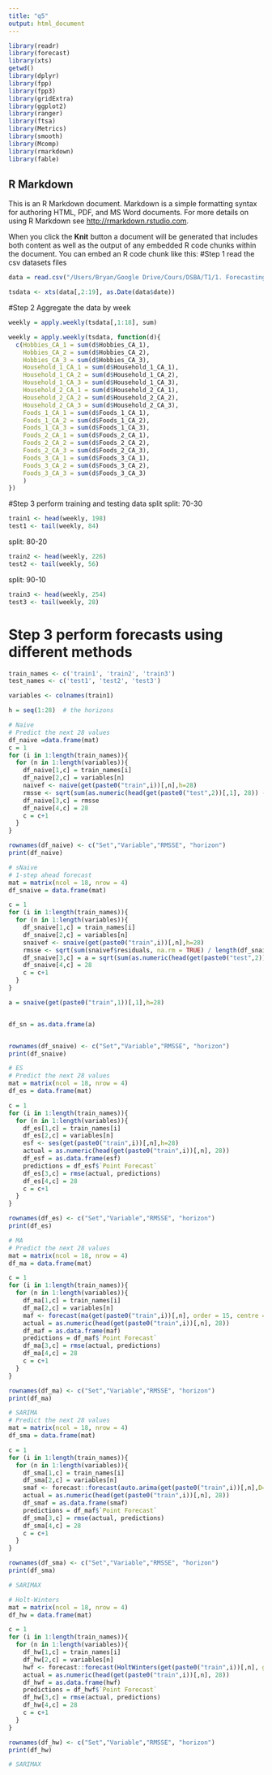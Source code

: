 ```yaml
---
title: "q5"
output: html_document
---
```


```r
library(readr)
library(forecast)
library(xts)
getwd()
library(dplyr)
library(fpp)
library(fpp3)
library(gridExtra)
library(ggplot2)
library(ranger)
library(ftsa)
library(Metrics)
library(smooth)
library(Mcomp)
library(rmarkdown)
library(fable)
```

## R Markdown

This is an R Markdown document. Markdown is a simple formatting syntax for authoring HTML, PDF, and MS Word documents. For more details on using R Markdown see <http://rmarkdown.rstudio.com>.

When you click the **Knit** button a document will be generated that includes both content as well as the output of any embedded R code chunks within the document. You can embed an R code chunk like this:
#Step 1 read the csv datasets files
```r
data = read.csv("/Users/Bryan/Google Drive/Cours/DSBA/T1/1. Forecasting & Predictive Analysis/6. Project/Projectdata.csv")

tsdata <- xts(data[,2:19], as.Date(data$date))
```

#Step 2 Aggregate the data by week
```r
weekly = apply.weekly(tsdata[,1:18], sum)

weekly = apply.weekly(tsdata, function(d){
  c(Hobbies_CA_1 = sum(d$Hobbies_CA_1),
    Hobbies_CA_2 = sum(d$Hobbies_CA_2),
    Hobbies_CA_3 = sum(d$Hobbies_CA_3),
    Household_1_CA_1 = sum(d$Household_1_CA_1),
    Household_1_CA_2 = sum(d$Household_1_CA_2),
    Household_1_CA_3 = sum(d$Household_1_CA_3),
    Household_2_CA_1 = sum(d$Household_2_CA_1),
    Household_2_CA_2 = sum(d$Household_2_CA_2),
    Household_2_CA_3 = sum(d$Household_2_CA_3),
    Foods_1_CA_1 = sum(d$Foods_1_CA_1),
    Foods_1_CA_2 = sum(d$Foods_1_CA_2),
    Foods_1_CA_3 = sum(d$Foods_1_CA_3),
    Foods_2_CA_1 = sum(d$Foods_2_CA_1),
    Foods_2_CA_2 = sum(d$Foods_2_CA_2),
    Foods_2_CA_3 = sum(d$Foods_2_CA_3),
    Foods_3_CA_1 = sum(d$Foods_3_CA_1),
    Foods_3_CA_2 = sum(d$Foods_3_CA_2),
    Foods_3_CA_3 = sum(d$Foods_3_CA_3)
    )
})

```
#Step 3 perform training and testing data split
split: 70-30
```r
train1 <- head(weekly, 198)
test1 <- tail(weekly, 84)
```

split: 80-20
```r
train2 <- head(weekly, 226)
test2 <- tail(weekly, 56)
```

split: 90-10
```r
train3 <- head(weekly, 254)
test3 <- tail(weekly, 28)
```

# Step 3 perform forecasts using different methods
```r
train_names <- c('train1', 'train2', 'train3')
test_names <- c('test1', 'test2', 'test3')

variables <- colnames(train1)

h = seq(1:28)  # the horizons
```


```r
# Naive
# Predict the next 28 values
df_naive =data.frame(mat)
c = 1
for (i in 1:length(train_names)){
  for (n in 1:length(variables)){
    df_naive[1,c] = train_names[i]
    df_naive[2,c] = variables[n]
    naivef <- naive(get(paste0("train",i))[,n],h=28)
    rmsse <- sqrt(sum(as.numeric(head(get(paste0("test",2))[,1], 28)) - naivef$mean)**2 / 28)
    df_naive[3,c] = rmsse
    df_naive[4,c] = 28
    c = c+1
  }
}

rownames(df_naive) <- c("Set","Variable","RMSSE", "horizon")
print(df_naive)

```

```r
# sNaive
# 1-step ahead forecast
mat = matrix(ncol = 18, nrow = 4)
df_snaive = data.frame(mat)

c = 1
for (i in 1:length(train_names)){
  for (n in 1:length(variables)){
    df_snaive[1,c] = train_names[i]
    df_snaive[2,c] = variables[n]
    snaivef <- snaive(get(paste0("train",i))[,n],h=28)
    rmsse <- sqrt(sum(snaivef$residuals, na.rm = TRUE) / length(df_snaive$residuals))
    df_snaive[3,c] = a = sqrt(sum(as.numeric(head(get(paste0("test",2))[,1], 28)) - snaivef$mean)**2 / 28)
    df_snaive[4,c] = 28
    c = c+1
  }
}

a = snaive(get(paste0("train",1))[,1],h=28)


df_sn = as.data.frame(a)


rownames(df_snaive) <- c("Set","Variable","RMSSE", "horizon")
print(df_snaive)
```

```r
# ES
# Predict the next 28 values
mat = matrix(ncol = 18, nrow = 4)
df_es = data.frame(mat)

c = 1
for (i in 1:length(train_names)){
  for (n in 1:length(variables)){
    df_es[1,c] = train_names[i]
    df_es[2,c] = variables[n]
    esf <- ses(get(paste0("train",i))[,n],h=28)
    actual = as.numeric(head(get(paste0("train",i))[,n], 28))
    df_esf = as.data.frame(esf)
    predictions = df_esf$`Point Forecast`
    df_es[3,c] = rmse(actual, predictions)
    df_es[4,c] = 28
    c = c+1
  }
}

rownames(df_es) <- c("Set","Variable","RMSSE", "horizon")
print(df_es)
```


```r
# MA
# Predict the next 28 values
mat = matrix(ncol = 18, nrow = 4)
df_ma = data.frame(mat)

c = 1
for (i in 1:length(train_names)){
  for (n in 1:length(variables)){
    df_ma[1,c] = train_names[i]
    df_ma[2,c] = variables[n]
    maf <- forecast(ma(get(paste0("train",i))[,n], order = 15, centre = FALSE),h=28)
    actual = as.numeric(head(get(paste0("train",i))[,n], 28))
    df_maf = as.data.frame(maf)
    predictions = df_maf$`Point Forecast`
    df_ma[3,c] = rmse(actual, predictions)
    df_ma[4,c] = 28
    c = c+1
  }
}

rownames(df_ma) <- c("Set","Variable","RMSSE", "horizon")
print(df_ma)
```
```r
# SARIMA
# Predict the next 28 values
mat = matrix(ncol = 18, nrow = 4)
df_sma = data.frame(mat)

c = 1
for (i in 1:length(train_names)){
  for (n in 1:length(variables)){
    df_sma[1,c] = train_names[i]
    df_sma[2,c] = variables[n]
    smaf <- forecast::forecast(auto.arima(get(paste0("train",i))[,n],D=1,seasonal=TRUE), h=28)
    actual = as.numeric(head(get(paste0("train",i))[,n], 28))
    df_smaf = as.data.frame(smaf)
    predictions = df_maf$`Point Forecast`
    df_sma[3,c] = rmse(actual, predictions)
    df_sma[4,c] = 28
    c = c+1
  }
}

rownames(df_sma) <- c("Set","Variable","RMSSE", "horizon")
print(df_sma)
```
```r
# SARIMAX

```

```r
# Holt-Winters
mat = matrix(ncol = 18, nrow = 4)
df_hw = data.frame(mat)

c = 1
for (i in 1:length(train_names)){
  for (n in 1:length(variables)){
    df_hw[1,c] = train_names[i]
    df_hw[2,c] = variables[n]
    hwf <- forecast::forecast(HoltWinters(get(paste0("train",i))[,n], gamma = FALSE), h=28)
    actual = as.numeric(head(get(paste0("train",i))[,n], 28))
    df_hwf = as.data.frame(hwf)
    predictions = df_hwf$`Point Forecast`
    df_hw[3,c] = rmse(actual, predictions)
    df_hw[4,c] = 28
    c = c+1
  }
}

rownames(df_hw) <- c("Set","Variable","RMSSE", "horizon")
print(df_hw)

```
```r
# SARIMAX

```
